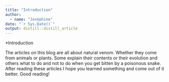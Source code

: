 ```yaml
---
title: "Introduction"
author: 
  - name: "Joséphine" 
date: "`r Sys.Date()`"
output: distill::distill_article
---
```


*Introduction

The articles on this blog are all about natural venom. Whether they come from animals or plants.
Some explain their contents or their evolution and others what to do and not to do when you get bitten by a poisonous snake.
After reading these articles I hope you learned something and come out of it better.
Good reading!

